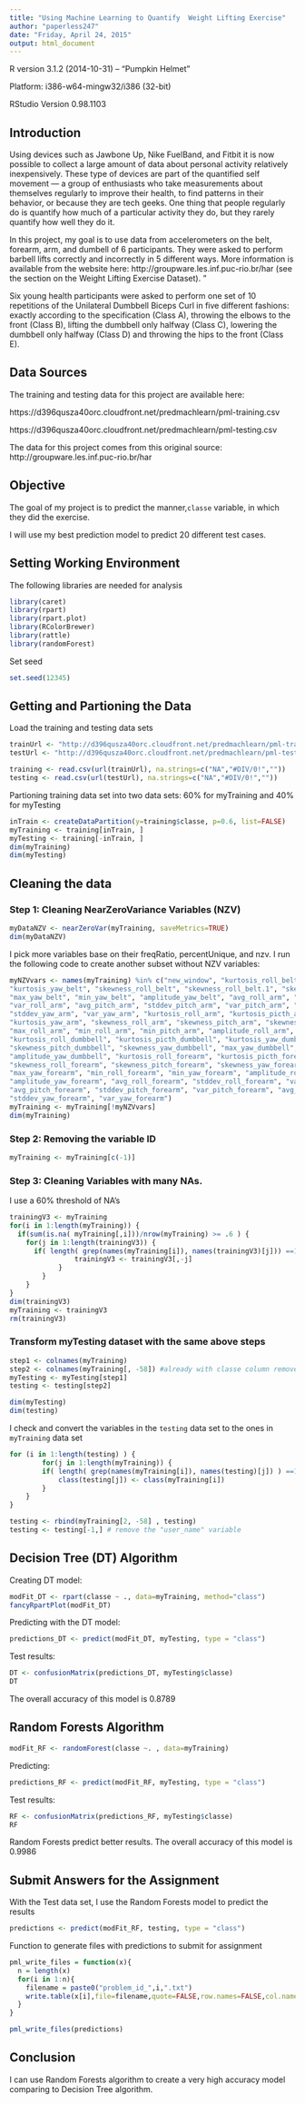 ```yaml
---
title: "Using Machine Learning to Quantify  Weight Lifting Exercise"
author: "paperless247"
date: "Friday, April 24, 2015"
output: html_document
---
```



R version 3.1.2 (2014-10-31) -- "Pumpkin Helmet"

Platform: i386-w64-mingw32/i386 (32-bit)

RStudio Version 0.98.1103


## Introduction

Using devices such as Jawbone Up, Nike FuelBand, and Fitbit it is now possible to collect a large amount of data about personal activity relatively inexpensively. These type of devices are part of the quantified self movement --- a group of enthusiasts who take measurements about themselves regularly to improve their health, to find patterns in their behavior, or because they are tech geeks. One thing that people regularly do is quantify how much of a particular activity they do, but they rarely quantify how well they do it.

In this project, my goal is to use data from accelerometers on the belt, forearm, arm, and dumbell of 6 participants. They were asked to perform barbell lifts correctly and incorrectly in 5 different ways. More information is available from the website here: http://groupware.les.inf.puc-rio.br/har (see the section on the Weight Lifting Exercise Dataset). "

Six young health participants were asked to perform one set of 10 repetitions of the Unilateral Dumbbell Biceps Curl in five different fashions: exactly according to the specification (Class A), throwing the elbows to the front (Class B), lifting the dumbbell only halfway (Class C), lowering the dumbbell only halfway (Class D) and throwing the hips to the front (Class E).


## Data Sources

The training and testing data for this project are available here: 

https://d396qusza40orc.cloudfront.net/predmachlearn/pml-training.csv

https://d396qusza40orc.cloudfront.net/predmachlearn/pml-testing.csv

The data for this project comes from this original source: http://groupware.les.inf.puc-rio.br/har


## Objective

The goal of my project is to predict the manner,`classe` variable, in which they did the exercise.

I will use my best prediction model to predict 20 different test cases. 


## Setting Working Environment

The following libraries are needed for analysis
```r
library(caret)
library(rpart)
library(rpart.plot)
library(RColorBrewer)
library(rattle)
library(randomForest)
```

Set seed
```r
set.seed(12345)
```


## Getting and Partioning the Data

Load the training and testing data sets
```r
trainUrl <- "http://d396qusza40orc.cloudfront.net/predmachlearn/pml-training.csv"
testUrl <- "http://d396qusza40orc.cloudfront.net/predmachlearn/pml-testing.csv"

training <- read.csv(url(trainUrl), na.strings=c("NA","#DIV/0!",""))
testing <- read.csv(url(testUrl), na.strings=c("NA","#DIV/0!",""))
```


Partioning training data set into two data sets: 60% for myTraining and 40% for myTesting
```r
inTrain <- createDataPartition(y=training$classe, p=0.6, list=FALSE)
myTraining <- training[inTrain, ]
myTesting <- training[-inTrain, ]
dim(myTraining)
dim(myTesting)
```


## Cleaning the data

### Step 1: Cleaning NearZeroVariance Variables (NZV)
```r
myDataNZV <- nearZeroVar(myTraining, saveMetrics=TRUE)
dim(myDataNZV)
```

I pick more variables base on their freqRatio, percentUnique, and nzv. I run the following code to create another subset without NZV variables:

```r
myNZVvars <- names(myTraining) %in% c("new_window", "kurtosis_roll_belt", "kurtosis_picth_belt",
"kurtosis_yaw_belt", "skewness_roll_belt", "skewness_roll_belt.1", "skewness_yaw_belt",
"max_yaw_belt", "min_yaw_belt", "amplitude_yaw_belt", "avg_roll_arm", "stddev_roll_arm",
"var_roll_arm", "avg_pitch_arm", "stddev_pitch_arm", "var_pitch_arm", "avg_yaw_arm",
"stddev_yaw_arm", "var_yaw_arm", "kurtosis_roll_arm", "kurtosis_picth_arm",
"kurtosis_yaw_arm", "skewness_roll_arm", "skewness_pitch_arm", "skewness_yaw_arm",
"max_roll_arm", "min_roll_arm", "min_pitch_arm", "amplitude_roll_arm", "amplitude_pitch_arm",
"kurtosis_roll_dumbbell", "kurtosis_picth_dumbbell", "kurtosis_yaw_dumbbell", "skewness_roll_dumbbell",
"skewness_pitch_dumbbell", "skewness_yaw_dumbbell", "max_yaw_dumbbell", "min_yaw_dumbbell",
"amplitude_yaw_dumbbell", "kurtosis_roll_forearm", "kurtosis_picth_forearm", "kurtosis_yaw_forearm",
"skewness_roll_forearm", "skewness_pitch_forearm", "skewness_yaw_forearm", "max_roll_forearm",
"max_yaw_forearm", "min_roll_forearm", "min_yaw_forearm", "amplitude_roll_forearm",
"amplitude_yaw_forearm", "avg_roll_forearm", "stddev_roll_forearm", "var_roll_forearm",
"avg_pitch_forearm", "stddev_pitch_forearm", "var_pitch_forearm", "avg_yaw_forearm",
"stddev_yaw_forearm", "var_yaw_forearm")
myTraining <- myTraining[!myNZVvars]
dim(myTraining)
```


### Step 2: Removing the variable ID

```r
myTraining <- myTraining[c(-1)]
```

### Step 3: Cleaning Variables with many NAs.

I use a 60% threshold of NA's

```r

trainingV3 <- myTraining
for(i in 1:length(myTraining)) {
  if(sum(is.na( myTraining[,i]))/nrow(myTraining) >= .6 ) {
    for(j in 1:length(trainingV3)) {
      if( length( grep(names(myTraining[i]), names(trainingV3)[j])) ==1)  {
				trainingV3 <- trainingV3[,-j]
			}	
		} 
	}
}
dim(trainingV3)
myTraining <- trainingV3
rm(trainingV3)
```


### Transform myTesting dataset with the same above steps

```r
step1 <- colnames(myTraining)
step2 <- colnames(myTraining[, -58]) #already with classe column removed
myTesting <- myTesting[step1]
testing <- testing[step2]

dim(myTesting)
dim(testing)
```

I check and convert the variables in the `testing` data set to the ones in `myTraining` data set

```r
for (i in 1:length(testing) ) {
        for(j in 1:length(myTraining)) {
		if( length( grep(names(myTraining[i]), names(testing)[j]) ) ==1)  {
			class(testing[j]) <- class(myTraining[i])
		}      
	}      
}

testing <- rbind(myTraining[2, -58] , testing)
testing <- testing[-1,] # remove the "user_name" variable
```


## Decision Tree (DT) Algorithm

Creating DT model:
```r
modFit_DT <- rpart(classe ~ ., data=myTraining, method="class")
fancyRpartPlot(modFit_DT)
```

Predicting with the DT model:
```r
predictions_DT <- predict(modFit_DT, myTesting, type = "class")
```

Test results:
```r
DT <- confusionMatrix(predictions_DT, myTesting$classe)
DT
```

The overall accuracy of this model is 0.8789

## Random Forests Algorithm

```r
modFit_RF <- randomForest(classe ~. , data=myTraining)
```

Predicting:
```r
predictions_RF <- predict(modFit_RF, myTesting, type = "class")
```

Test results:
```r
RF <- confusionMatrix(predictions_RF, myTesting$classe)
RF
```
Random Forests predict better results. The overall accuracy of this model is 0.9986


## Submit Answers for the Assignment

With the Test data set, I use the Random Forests model to predict the results
```r
predictions <- predict(modFit_RF, testing, type = "class")
```

Function to generate files with predictions to submit for assignment
```r

pml_write_files = function(x){
  n = length(x)
  for(i in 1:n){
    filename = paste0("problem_id_",i,".txt")
    write.table(x[i],file=filename,quote=FALSE,row.names=FALSE,col.names=FALSE)
  }
}

pml_write_files(predictions)
```


## Conclusion

I can use Random Forests algorithm to create a very high accuracy model comparing to  Decision Tree algorithm.